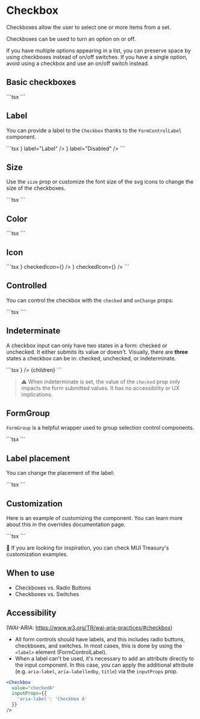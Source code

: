 
# Checkbox

<p className="description">
  Checkboxes allow the user to select one or more items from a set.
</p>

Checkboxes can be used to turn an option on or off.

If you have multiple options appearing in a list,
you can preserve space by using checkboxes instead of on/off switches.
If you have a single option, avoid using a checkbox and use an on/off switch instead.

## Basic checkboxes

<Checkboxes />
```tsx
<Checkbox {...label} defaultChecked />
<Checkbox {...label} />
<Checkbox {...label} disabled />
<Checkbox {...label} disabled checked />
```

## Label

You can provide a label to the `Checkbox` thanks to the `FormControlLabel` component.

<CheckboxLabels />
```tsx
<FormGroup>
  <FormControlLabel control={<Checkbox defaultChecked />} label="Label" />
  <FormControlLabel disabled control={<Checkbox />} label="Disabled" />
</FormGroup>
```

## Size

Use the `size` prop or customize the font size of the svg icons to change the size of the checkboxes.

<SizeCheckboxes />
```tsx
<Checkbox {...label} defaultChecked size="small" />
<Checkbox {...label} defaultChecked />
<Checkbox
  {...label}
  defaultChecked
  sx={{ '& .MuiSvgIcon-root': { fontSize: 28 } }}
/>
```

## Color

<ColorCheckboxes />
```tsx
<Checkbox {...label} defaultChecked />
<Checkbox {...label} defaultChecked color="secondary" />
<Checkbox {...label} defaultChecked color="success" />
<Checkbox {...label} defaultChecked color="default" />
<Checkbox
  {...label}
  defaultChecked
  sx={{
    color: pink[800],
    '&.Mui-checked': {
      color: pink[600]
    }
  }}
/>
```

## Icon

<IconCheckboxes />
```tsx
<Checkbox {...label} icon={<FavoriteBorder />} checkedIcon={<Favorite />} />
<Checkbox
  {...label}
  icon={<BookmarkBorderIcon />}
  checkedIcon={<BookmarkIcon />}
/>
```

## Controlled

You can control the checkbox with the `checked` and `onChange` props:

<ControlledCheckbox />
```tsx
<Checkbox
  checked={checked}
  onChange={handleChange}
  inputProps={{ 'aria-label': 'controlled' }}
/>
```

## Indeterminate

A checkbox input can only have two states in a form: checked or unchecked.
It either submits its value or doesn't.
Visually, there are **three** states a checkbox can be in: checked, unchecked, or indeterminate.

<IndeterminateCheckbox />
```tsx
<FormControlLabel
  label="Parent"
  control={
    <Checkbox
      checked={checked[0] && checked[1]}
      indeterminate={checked[0] !== checked[1]}
      onChange={handleChange1}
    />
  }
/>
{children}
```

> ⚠️ When indeterminate is set, the value of the `checked` prop only impacts the form submitted values.
> It has no accessibility or UX implications.

## FormGroup

`FormGroup` is a helpful wrapper used to group selection control components.

<CheckboxesGroup />
```tsx
<CheckboxesGroup />
```

## Label placement

You can change the placement of the label:

<FormControlLabelPosition />
```tsx
<FormControlLabelPosition />
```

## Customization

Here is an example of customizing the component.
You can learn more about this in the overrides documentation page.

<CustomizedCheckbox />
```tsx
<BpCheckbox />
<BpCheckbox defaultChecked />
<BpCheckbox disabled />
```

🎨 If you are looking for inspiration, you can check MUI Treasury's customization examples.

## When to use

- Checkboxes vs. Radio Buttons
- Checkboxes vs. Switches

## Accessibility

(WAI-ARIA: https://www.w3.org/TR/wai-aria-practices/#checkbox)

- All form controls should have labels, and this includes radio buttons, checkboxes, and switches. In most cases, this is done by using the `<label>` element (FormControlLabel).
- When a label can't be used, it's necessary to add an attribute directly to the input component.
  In this case, you can apply the additional attribute (e.g. `aria-label`, `aria-labelledby`, `title`) via the `inputProps` prop.

```jsx
<Checkbox
  value="checkedA"
  inputProps={{
    'aria-label': 'Checkbox A'
  }}
/>
```
